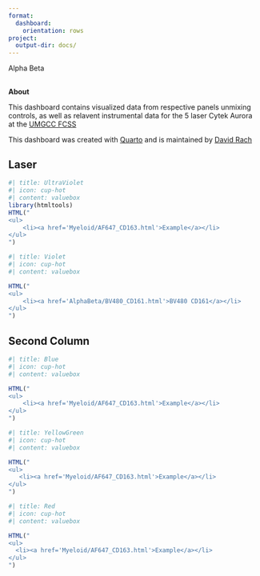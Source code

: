 ```yaml
---
format:
  dashboard:
    orientation: rows
project:
  output-dir: docs/
---
```


Alpha Beta

## {.sidebar}

**About**

This dashboard contains visualized data from respective panels unmixing controls, as well as relavent instrumental data for the 5 laser Cytek Aurora at the [UMGCC FCSS](https://umgccfcss.github.io/InstrumentQC/)

This dashboard was created with [Quarto](https://quarto.org/) and is maintained by [David Rach](https://github.com/DavidRach)

## Laser {width="50%"}

```r
#| title: UltraViolet
#| icon: cup-hot
#| content: valuebox
library(htmltools)
HTML("
<ul>
    <li><a href='Myeloid/AF647_CD163.html'>Example</a></li>
</ul>
")

```

```r
#| title: Violet
#| icon: cup-hot
#| content: valuebox

HTML("
<ul>
    <li><a href='AlphaBeta/BV480_CD161.html'>BV480 CD161</a></li>
</ul>
")

```

::: {.card title=""}

:::

## Second Column
```r
#| title: Blue
#| icon: cup-hot
#| content: valuebox

HTML("
<ul>
    <li><a href='Myeloid/AF647_CD163.html'>Example</a></li>
</ul>
")

```

```r
#| title: YellowGreen
#| icon: cup-hot
#| content: valuebox

HTML("
<ul>
   <li><a href='Myeloid/AF647_CD163.html'>Example</a></li>
</ul>
")

```

```r
#| title: Red
#| icon: cup-hot
#| content: valuebox

HTML("
<ul>
  <li><a href='Myeloid/AF647_CD163.html'>Example</a></li>
</ul>
")

```
